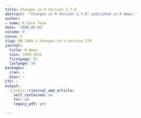 ```yaml
---
title: Changes in R Version 2.7.0
abstract: '"Changes in R Version 2.7.0" published in R News.'
author:
- name: R Core Team
date: '2008-05-01'
volume: 8
issue: 1
slug: RN-2008-1-changes-in-r-version-270
journal:
  title: R News
  issn: 1609-3631
  firstpage: 51
  lastpage: 58
packages:
  cran: ~
  bioc: ~
CTV: ~
output:
  rjtools::rjournal_web_article:
    self_contained: no
    toc: no
    legacy_pdf: yes

---
```

